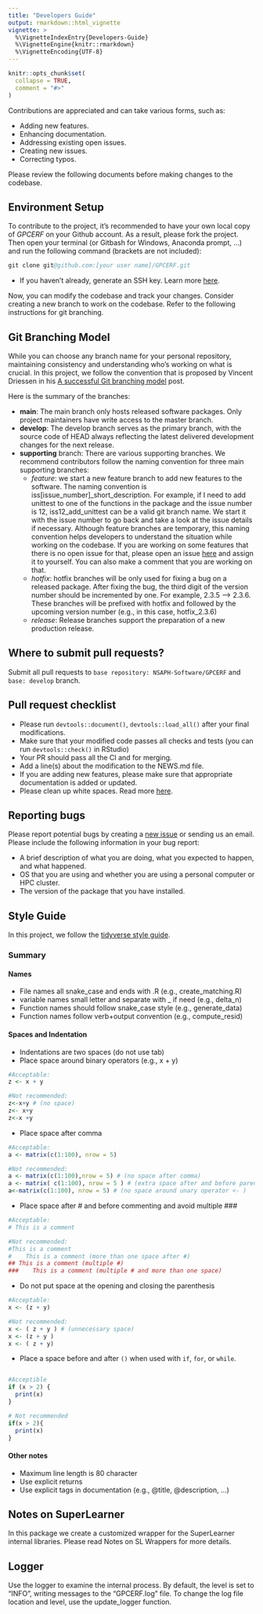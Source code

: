 ```yaml
---
title: "Developers Guide"
output: rmarkdown::html_vignette
vignette: >
  %\VignetteIndexEntry{Developers-Guide}
  %\VignetteEngine{knitr::rmarkdown}
  %\VignetteEncoding{UTF-8}
---
```


```r
knitr::opts_chunk$set(
  collapse = TRUE,
  comment = "#>"
)
```


Contributions are appreciated and can take various forms, such as:

- Adding new features.
- Enhancing documentation.
- Addressing existing open issues.
- Creating new issues.
- Correcting typos.

Please review the following documents before making changes to the codebase.

## Environment Setup

To contribute to the project, it's recommended to have your own local copy of _GPCERF_ on your Github account. As a result, please fork the project. Then open your terminal (or Gitbash for Windows, Anaconda prompt, ...) and run the following command  (brackets are not included):

```S
git clone git@github.com:[your user name]/GPCERF.git
```
- If you haven't already, generate an SSH key. Learn more [here](https://docs.github.com/en/github-ae@latest/github/authenticating-to-github/generating-a-new-ssh-key-and-adding-it-to-the-ssh-agent).

Now, you can modify the codebase and track your changes. Consider creating a new branch to work on the codebase. Refer to the following instructions for git branching.

## Git Branching Model

While you can choose any branch name for your personal repository, maintaining consistency and understanding who's working on what is crucial. In this project, we follow the convention that is proposed by Vincent Driessen in his [A successful Git branching model](https://nvie.com/posts/a-successful-git-branching-model/) post.

Here is the summary of the branches:

- **main**: The main branch only hosts released software packages. Only project maintainers have write access to the master branch.
- **develop**: The develop branch serves as the primary branch, with the source code of HEAD always reflecting the latest delivered development changes for the next release.
- **supporting** branch: There are various supporting branches. We recommend contributors follow the naming convention for three main supporting branches:
  - *feature*: we start a new feature branch to add new features to the software. The naming convention is iss[issue_number]_short_description. For example, if I need to add unittest to one of the functions in the package and the issue number is 12, iss12_add_unittest can be a valid git branch name. We start it with the issue number to go back and take a look at the issue details if necessary. Although feature branches are temporary, this naming convention helps developers to understand the situation while working on the codebase. If you are working on some features that there is no open issue for that, please open an issue [here](https://github.com/NSAPH-Software/GPCERF/issues/) and assign it to yourself. You can also make a comment that you are working on that. 
  - *hotfix*: hotfix branches will be only used for fixing a bug on a released package. After fixing the bug, the third digit of the version number should be incremented by one. For example, 2.3.5 –> 2.3.6. These branches will be prefixed with hotfix and followed by the upcoming version number (e.g., in this case, hotfix_2.3.6)
  - *release*: Release branches support the preparation of a new production release.

## Where to submit pull requests?

Submit all pull requests to `base repository: NSAPH-Software/GPCERF` and `base: develop` branch.

## Pull request checklist

- Please run `devtools::document()`, `devtools::load_all()` after your final modifications.
- Make sure that your modified code passes all checks and tests (you can run `devtools::check()` in RStudio)
- Your PR should pass all the CI and for merging.
- Add a line(s) about the modification to the NEWS.md file.
- If you are adding new features, please make sure that appropriate documentation is added or updated.
- Please clean up white spaces. Read more [here](https://softwareengineering.stackexchange.com/questions/121555/why-is-trailing-whitespace-a-big-deal/).

## Reporting bugs

Please report potential bugs by creating a [new issue](https://github.com/NSAPH-Software/GPCERF/issues/) or sending us an email. Please include the following information in your bug report:

- A brief description of what you are doing, what you expected to happen, and what happened. 
- OS that you are using and whether you are using a personal computer or HPC cluster. 
- The version of the package that you have installed.

## Style Guide

In this project, we follow the [tidyverse style guide](https://style.tidyverse.org/). 

### Summary

#### Names

- File names all snake_case and ends with .R (e.g., create_matching.R)
- variable names small letter and separate with _ if need (e.g., delta_n)
- Function names should follow snake_case style (e.g., generate_data)
- Function names follow verb+output convention (e.g., compute_resid)

#### Spaces and Indentation

- Indentations are two spaces (do not use tab)
- Place space around binary operators (e.g., x + y)

```R
#Acceptable:
z <- x + y

#Not recommended:
z<-x+y # (no space)
z<- x+y
z<-x +y
```

- Place space after comma

```R
#Acceptable:
a <- matrix(c(1:100), nrow = 5)

#Not recommended:
a <- matrix(c(1:100),nrow = 5) # (no space after comma)
a <- matrix( c(1:100), nrow = 5 ) # (extra space after and before parentheses)
a<-matrix(c(1:100), nrow = 5) # (no space around unary operator <- )
```

- Place space after # and before commenting and avoid multiple ###

```R
#Acceptable:
# This is a comment

#Not recommended:
#This is a comment
#    This is a comment (more than one space after #)
## This is a comment (multiple #)
###    This is a comment (multiple # and more than one space)
```

- Do not put space at the opening and closing the parenthesis

```R
#Acceptable:
x <- (z + y)

#Not recommended:
x <- ( z + y ) # (unnecessary space)
x <- (z + y )
x <- ( z + y)
```

- Place a space before and after `()` when used with `if`, `for`, or `while`.

```R

#Acceptible
if (x > 2) {
  print(x)
}

# Not recommended
if(x > 2){
  print(x)
}
```

#### Other notes

- Maximum line length is 80 character
- Use explicit returns
- Use explicit tags in documentation (e.g., @title, @description, ...)

## Notes on SuperLearner

In this package we create a customized wrapper for the SuperLearner internal libraries. Please read Notes on SL Wrappers for more details.

## Logger

Use the logger to examine the internal process. By default, the level is set to "INFO", writing messages to the "GPCERF.log" file. To change the log file location and level, use the update_logger function.
